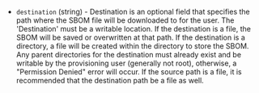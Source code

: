 <!-- Code generated from the comments of the Config struct in provisioner/hcp-sbom/provisioner.go; DO NOT EDIT MANUALLY -->

- `destination` (string) - Destination is an optional field that specifies the path where the SBOM
  file will be downloaded to for the user.
  The 'Destination' must be a writable location. If the destination is a file,
  the SBOM will be saved or overwritten at that path. If the destination is
  a directory, a file will be created within the directory to store the SBOM.
  Any parent directories for the destination must already exist and be
  writable by the provisioning user (generally not root), otherwise,
  a "Permission Denied" error will occur. If the source path is a file,
  it is recommended that the destination path be a file as well.

<!-- End of code generated from the comments of the Config struct in provisioner/hcp-sbom/provisioner.go; -->
